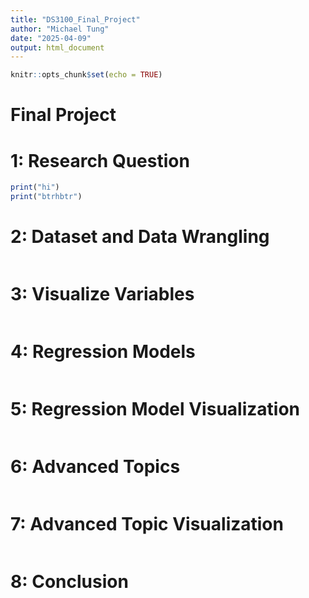 ```yaml
---
title: "DS3100_Final_Project"
author: "Michael Tung"
date: "2025-04-09"
output: html_document
---
```


```r
knitr::opts_chunk$set(echo = TRUE)
```

# Final Project

# 1: Research Question
```r
print("hi")
print("btrhbtr")
```

# 2: Dataset and Data Wrangling
```r

```

# 3: Visualize Variables
```r

```

# 4: Regression Models
```r

```

# 5: Regression Model Visualization
```r

```

# 6: Advanced Topics
```r

```

# 7: Advanced Topic Visualization
```r

```

# 8: Conclusion
```r

```


